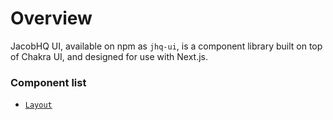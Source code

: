 # Overview
JacobHQ UI, available on npm as `jhq-ui`, is a component library built on top of Chakra UI, and designed for use with Next.js.

### Component list
- [`Layout`](/components/layout)